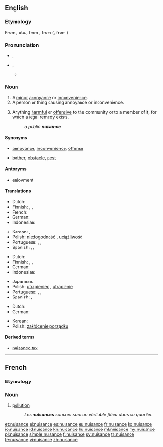 ==English==

===Etymology===
From {{etyl|xno}} {{term|nusaunce}}, {{term|nussance}} etc., from {{etyl|fro}} {{term|nuisance|lang=fro}}, from {{term|nuisire||to harm}} (, from {{etyl|la|-}} {{term|noceo|noceō|I harm|lang=la}})

===Pronunciation===
* {{a|UK}} {{IPA|/ˈnjuːsəns/}}, {{X-SAMPA|/"nju:.s@ns/}}
* {{a|US}} {{IPA|/ˈnuːsəns/}}, {{X-SAMPA|/"nu:.s@ns/}}
** {{audio|en-us-nuisance.ogg|Audio (US)}}

===Noun===
{{wikipedia}}
{{en-noun}}

# A [[minor]] [[annoyance]] or [[inconvenience]].
# A person or thing causing annoyance or inconvenience.
# {{legal}} Anything [[harmful]] or [[offensive]] to the community or to a member of it, for which a legal remedy exists.
#: ''a public '''nuisance'''''

====Synonyms====
* {{sense|minor annoyance or inconvenience}} [[annoyance]], [[inconvenience]], [[offense]]
* {{sense|person or thing causing annoyance or inconvenience}} [[bother]], [[obstacle]], [[pest]]

====Antonyms====
* {{sense|minor annoyance or inconvenience}} [[enjoyment]]

====Translations====
{{trans-top|minor annoyance or inconvenience}}
* Dutch: {{t+|nl|overlast|m}}
* Finnish: {{t+|fi|harmi}}, {{t-|fi|kiusa}}, {{t-|fi|riesa}}
* French: {{t+|fr|embêtement|m}}
* German: {{t-|de|Ärgernis|n}}
* Indonesian: {{t|id|gangguan|xs=Indonesian}}
{{trans-mid}}
* Korean: {{t|ko|성가심|tr=seonggasim|sc=Hang}}, {{t|ko|불쾌함|tr=bulkwaeham|sc=Hang}}
* Polish: [[niedogodność]] {{f}}, [[uciążliwość]] {{f}}
* Portuguese: {{t|pt|incômodo}}, {{t|pt|distúrbio}}, {{t+|pt|inconveniente}}
* Spanish: {{t-|es|molestia|f}}, {{t+|es|engorro|m}}, {{t-|es|incomodidad|f}}
{{trans-bottom}}

{{trans-top|person or thing causing annoyance of inconvenience}}
* Dutch: {{t|nl|lastpost|m}}
* Finnish: {{t-|fi|kiusankappale}}, {{t-|fi|riesa}}, {{t-|fi|maanvaiva}}
* German: {{t|de|Quälgeist|m}}
* Indonesian: {{t|id|orang rewel|xs=Indonesian}}
{{trans-mid}}
* Japanese: {{t|ja|厄介者|tr=yakkai-mono}}
* Polish: [[utrapieniec]] {{m}}, [[utrapienie]] {{n}}
* Portuguese: {{t+|pt|inconveniente}}, {{t|pt|inadequado}}, {{t+|pt|inoportuno}}
* Spanish: {{t-|es|inconveniente|m}}, {{t-|es|estorbo|m}}
{{trans-bottom}}

{{trans-top|law: anything harmful or offensive to the community or to a member of it}}
* Dutch: {{t+|nl|overlast|m}}
* German: {{t+|de|Belästigung|f}}
{{trans-mid}}
* Korean: {{t+|ko|방해|tr=banghae|sc=Hang}}
* Polish: [[zakłócenie porządku]] {{n}}
{{trans-bottom}}

====Derived terms====
* [[nuisance tax]]

----

==French==

===Etymology===
{{etyl|fro|fr}}

===Noun===
{{fr-noun|f}}

# [[pollution]]
#: ''Les '''nuisances''' sonores sont un véritable fléau dans ce quartier.''

[[et:nuisance]]
[[el:nuisance]]
[[es:nuisance]]
[[eu:nuisance]]
[[fr:nuisance]]
[[ko:nuisance]]
[[io:nuisance]]
[[id:nuisance]]
[[kn:nuisance]]
[[hu:nuisance]]
[[ml:nuisance]]
[[my:nuisance]]
[[pl:nuisance]]
[[simple:nuisance]]
[[fi:nuisance]]
[[sv:nuisance]]
[[ta:nuisance]]
[[te:nuisance]]
[[vi:nuisance]]
[[zh:nuisance]]